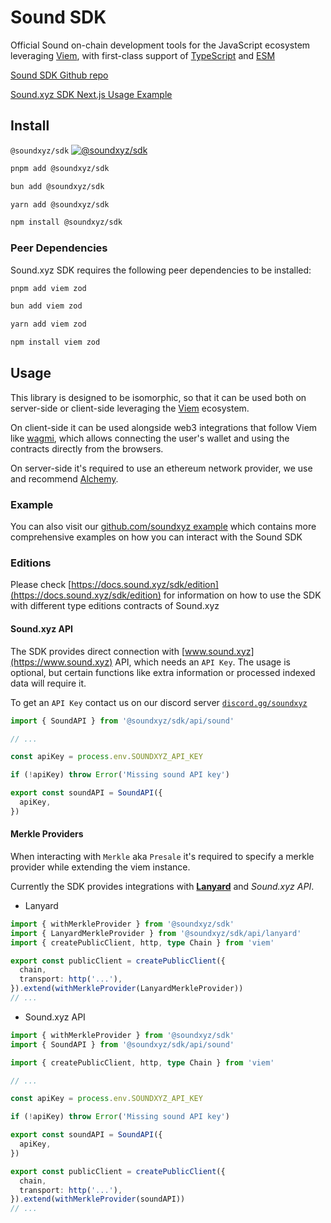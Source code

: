 # Sound SDK

Official Sound on-chain development tools for the JavaScript ecosystem leveraging [Viem](https://viem.sh/), with first-class support of [TypeScript](https://www.typescriptlang.org) and [ESM](https://nodejs.org/api/esm.html)

[Sound SDK Github repo](https://github.com/soundxyz/sdk)

[Sound.xyz SDK Next.js Usage Example](https://github.com/soundxyz/sdk/tree/main/examples/nextjs)

## Install

`@soundxyz/sdk` [![@soundxyz/sdk](https://badge.fury.io/js/@soundxyz%2Fsdk.svg)](https://badge.fury.io/js/@soundxyz%2Fsdk)

```sh
pnpm add @soundxyz/sdk
```

```sh
bun add @soundxyz/sdk
```

```sh
yarn add @soundxyz/sdk
```

```sh
npm install @soundxyz/sdk
```

### Peer Dependencies

Sound.xyz SDK requires the following peer dependencies to be installed:

```sh
pnpm add viem zod
```

```sh
bun add viem zod
```

```sh
yarn add viem zod
```

```sh
npm install viem zod
```

## Usage

This library is designed to be isomorphic, so that it can be used both on server-side or client-side leveraging the [Viem](https://viem.sh/) ecosystem.

On client-side it can be used alongside web3 integrations that follow Viem like [wagmi](https://wagmi.sh/), which allows connecting the user's wallet and using the contracts directly from the browsers.

On server-side it's required to use an ethereum network provider, we use and recommend [Alchemy](https://www.alchemy.com/).

### Example

You can also visit our [github.com/soundxyz example](https://github.com/soundxyz/sdk/tree/main/example/src) which contains more comprehensive examples on how you can interact with the Sound SDK

### Editions

Please check [https://docs.sound.xyz/sdk/edition](https://docs.sound.xyz/sdk/edition) for information on how to use the SDK with different type editions contracts of Sound.xyz

#### Sound.xyz API

The SDK provides direct connection with [www.sound.xyz](https://www.sound.xyz) API, which needs an `API Key`. The usage is optional, but certain functions like extra information or processed indexed data will require it.

To get an `API Key` contact us on our discord server [`discord.gg/soundxyz`](https://discord.gg/soundxyz)

```ts
import { SoundAPI } from '@soundxyz/sdk/api/sound'

// ...

const apiKey = process.env.SOUNDXYZ_API_KEY

if (!apiKey) throw Error('Missing sound API key')

export const soundAPI = SoundAPI({
  apiKey,
})
```

#### Merkle Providers

When interacting with `Merkle` aka `Presale` it's required to specify a merkle provider while extending the viem instance.

Currently the SDK provides integrations with [**Lanyard**](https://lanyard.org) and _Sound.xyz API_.

- Lanyard

```ts
import { withMerkleProvider } from '@soundxyz/sdk'
import { LanyardMerkleProvider } from '@soundxyz/sdk/api/lanyard'
import { createPublicClient, http, type Chain } from 'viem'

export const publicClient = createPublicClient({
  chain,
  transport: http('...'),
}).extend(withMerkleProvider(LanyardMerkleProvider))
// ...
```

- Sound.xyz API

```ts
import { withMerkleProvider } from '@soundxyz/sdk'
import { SoundAPI } from '@soundxyz/sdk/api/sound'

import { createPublicClient, http, type Chain } from 'viem'

// ...

const apiKey = process.env.SOUNDXYZ_API_KEY

if (!apiKey) throw Error('Missing sound API key')

export const soundAPI = SoundAPI({
  apiKey,
})

export const publicClient = createPublicClient({
  chain,
  transport: http('...'),
}).extend(withMerkleProvider(soundAPI))
// ...
```
